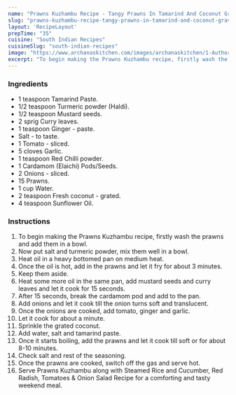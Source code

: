 ---
name: "Prawns Kuzhambu Recipe - Tangy Prawns In Tamarind And Coconut Gravy"
slug: "prawns-kuzhambu-recipe-tangy-prawns-in-tamarind-and-coconut-gravy"
layout: 'RecipeLayout'
prepTime: "35"
cuisine: "South Indian Recipes"
cuisineSlug: "south-indian-recipes"
image: "https://www.archanaskitchen.com/images/archanaskitchen/1-Author/ruby_pathak-yahoo.com/Prawns_Kuzhambu.jpg"
excerpt: "To begin making the Prawns Kuzhambu recipe, firstly wash the prawns and add them in a bowl"
---

### Ingredients

- 1 teaspoon Tamarind Paste.
- 1/2 teaspoon Turmeric powder (Haldi).
- 1/2 teaspoon Mustard seeds.
- 2 sprig Curry leaves.
- 1 teaspoon Ginger - paste.
- Salt - to taste.
- 1 Tomato - sliced.
- 5 cloves Garlic.
- 1 teaspoon Red Chilli powder.
- 1 Cardamom (Elaichi) Pods/Seeds.
- 2 Onions - sliced.
- 15 Prawns.
- 1 cup Water.
- 2 teaspoon Fresh coconut - grated.
- 4 teaspoon Sunflower Oil.

### Instructions

1. To begin making the Prawns Kuzhambu recipe, firstly wash the prawns and add them in a bowl.
1. Now put salt and turmeric powder, mix them well in a bowl.
1. Heat oil in a heavy bottomed pan on medium heat.
1. Once the oil is hot, add in the prawns and let it fry for about 3 minutes.
1. Keep them aside.
1. Heat some more oil in the same pan, add mustard seeds and curry leaves and let it cook for 15 seconds.
1. After 15 seconds, break the cardamom pod and add to the pan.
1. Add onions and let it cook till the onion turns soft and translucent.
1. Once the onions are cooked, add tomato, ginger and garlic.
1. Let it cook for about a minute.
1. Sprinkle the grated coconut.
1. Add water, salt and tamarind paste.
1. Once it starts boiling, add the prawns and let it cook till soft or for about 8-10 minutes.
1. Check salt and rest of the seasoning.
1. Once the prawns are cooked, switch off the gas and serve hot.
1. Serve Prawns Kuzhambu along with Steamed Rice and Cucumber, Red Radish, Tomatoes & Onion Salad Recipe for a comforting and tasty weekend meal.
